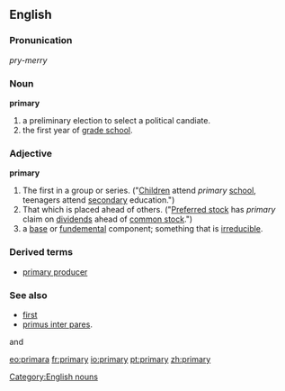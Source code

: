 ==English==

===Pronunication===
''pry-merry''

===Noun===
'''primary'''
# a preliminary election to select a political candiate.
# the first year of [[grade school]].

===Adjective===
'''primary'''
#The first in a group or series. ("[[Children]] attend ''primary'' [[school]], teenagers attend [[secondary]] education.")
#That which is placed ahead of others.  ("[[Preferred stock]] has ''primary'' claim on [[dividends]] ahead of [[common stock]].")
# a [[base]] or [[fundemental]] component; something that is [[irreducible]].

===Derived terms===
* [[primary producer]]

===See also===
* [[first]]
* [[primus inter pares]].

{{wikipedia}} and {{wikipediapar|Primary care}}
[[Category:English nouns]]

[[eo:primara]]
[[fr:primary]]
[[io:primary]]
[[pt:primary]]
[[zh:primary]]